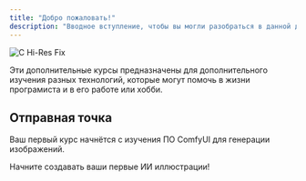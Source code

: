 ```yaml
---
title: "Добро пожаловать!"
description: "Вводное вступление, чтобы вы могли разобраться в данной документации."
---
```


<Columns cols={2}>
  <img src="/images/Main.png" alt="С Hi-Res Fix" style={{ width: "100%" }} />

  Эти дополнительные курсы предназначены для дополнительного изучения разных технологий, которые могут помочь в жизни програмиста и в его работе или хобби.
</Columns>

## Отправная точка

Ваш первый курс начнётся с изучения ПО ComfyUI для генерации изображений.

<Card title="Курс ComfyUI" icon="rocket" horizontal href="/Comfy/intro">
  Начните создавать ваши первые ИИ иллюстрации!
</Card>
